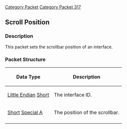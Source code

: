 [[Category Packet]]
[[Category Packet 317]]
{{packet|name=Scroll position|description=Sets the scrollbar position of an interface.|opcode=79|type=Fixed|length=4|revision=317}}
== Scroll Position ==

=== Description ===

This packet sets the scrollbar position of an interface.

=== Packet Structure ===
{|border=2
! Data Type
! Description
|-
| [[Data Types#Little Endian|Little Endian]] [[Data Types#Standard data types|Short]]
| The interface ID.
|-
| [[Data Types#Standard data types|Short]] [[Data Types#Non Standard data types|Special A]]
| The position of the scrollbar.
|-
|}